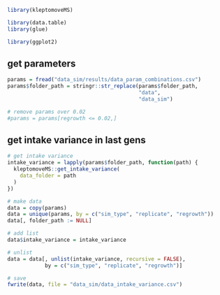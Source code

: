
```r
library(kleptomoveMS)

library(data.table)
library(glue)

library(ggplot2)
```

## get parameters

```r
params = fread("data_sim/results/data_param_combinations.csv")
params$folder_path = stringr::str_replace(params$folder_path,
                                          "data", 
                                          "data_sim")

# remove params over 0.02
#params = params[regrowth <= 0.02,]
```

## get intake variance in last gens

```r
# get intake variance
intake_variance = lapply(params$folder_path, function(path) {
  kleptomoveMS::get_intake_variance(
    data_folder = path
  )
})

# make data
data = copy(params)
data = unique(params, by = c("sim_type", "replicate", "regrowth"))
data[, folder_path := NULL]

# add list
data$intake_variance = intake_variance

# unlist
data = data[, unlist(intake_variance, recursive = FALSE),
            by = c("sim_type", "replicate", "regrowth")]

# save
fwrite(data, file = "data_sim/data_intake_variance.csv")
```
